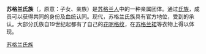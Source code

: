 {{Multiple issues|
{{Expand language|1=en|time=2020-09-11T03:15:58+00:00}}
{{Unreferenced|time=2020-09-11T03:15:58+00:00}}
}}
'''苏格兰氏族'''（{{lang|gd|clann}}，原意：子女、亲族）是[[苏格兰人|苏格兰人]]中的一种亲属团体。通过[[氏族|氏族]]，成员可以获得共同的身份及血统认同。现代，苏格兰氏族具有官方地位，受到{{le|莱昂纹章官|Court of the Lord Lyon}}的承认。大部分氏族自19世纪起都有了自己的[[花呢格纹|花呢格纹]]，在[[苏格兰裙|苏格兰裙]]等衣物上得以体现。

[[Category:苏格兰氏族|]]